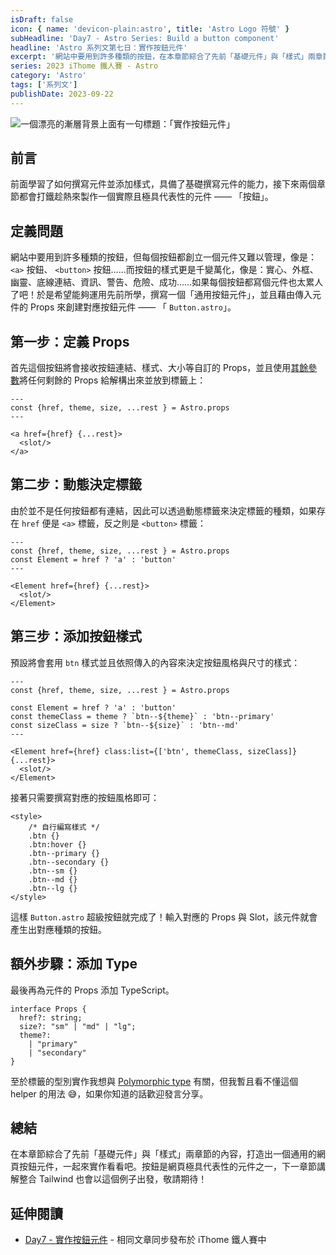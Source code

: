 ```yaml
---
isDraft: false
icon: { name: 'devicon-plain:astro', title: 'Astro Logo 符號' }
subHeadline: 'Day7 - Astro Series: Build a button component'
headline: 'Astro 系列文第七日：實作按鈕元件'
excerpt: '網站中要用到許多種類的按鈕，在本章節綜合了先前「基礎元件」與「樣式」兩章節的內容，打造出一個通用的網頁按鈕元件，一起來實作看看吧。按鈕是網頁極具代表性的元件之一，下一章節講解整合 Tailwind 也會以這個例子出發，敬請期待！'
series: 2023 iThome 鐵人賽 - Astro
category: 'Astro'
tags: ['系列文']
publishDate: 2023-09-22
---
```


![一個漂亮的漸層背景上面有一句標題：「實作按鈕元件」](./day7-build-a-button-component.webp)

## 前言

前面學習了如何撰寫元件並添加樣式，具備了基礎撰寫元件的能力，接下來兩個章節都會打鐵趁熱來製作一個實際且極具代表性的元件 —— 「按鈕」。

## 定義問題

網站中要用到許多種類的按鈕，但每個按鈕都創立一個元件又難以管理，像是： `<a>` 按鈕、 `<button>` 按鈕……而按鈕的樣式更是千變萬化，像是：實心、外框、幽靈、底線連結、資訊、警告、危險、成功……如果每個按鈕都寫個元件也太累人了吧！於是希望能夠運用先前所學，撰寫一個「通用按鈕元件」，並且藉由傳入元件的 Props 來創建對應按鈕元件 —— 「 `Button.astro`」。

## 第一步：定義 Props

首先這個按鈕將會接收按鈕連結、樣式、大小等自訂的 Props，並且使用[其餘參數](/post/spead-operator-rest-operator-the-three-dots-in-javascript)將任何剩餘的 Props 給解構出來並放到標籤上：

```astro
---
const {href, theme, size, ...rest } = Astro.props
---

<a href={href} {...rest}>
  <slot/>
</a>
```

## 第二步：動態決定標籤

由於並不是任何按鈕都有連結，因此可以透過動態標籤來決定標籤的種類，如果存在 `href` 便是 `<a>` 標籤，反之則是 `<button>` 標籤：

```astro
---
const {href, theme, size, ...rest } = Astro.props
const Element = href ? 'a' : 'button'
---

<Element href={href} {...rest}>
  <slot/>
</Element>
```

## 第三步：添加按鈕樣式

預設將會套用 `btn` 樣式並且依照傳入的內容來決定按鈕風格與尺寸的樣式：

```astro
---
const {href, theme, size, ...rest } = Astro.props

const Element = href ? 'a' : 'button'
const themeClass = theme ? `btn--${theme}` : 'btn--primary'
const sizeClass = size ? `btn--${size}` : 'btn--md'
---

<Element href={href} class:list={['btn', themeClass, sizeClass]} {...rest}>
  <slot/>
</Element>
```

接著只需要撰寫對應的按鈕風格即可：

```astro
<style>
	/* 自行編寫樣式 */
	.btn {}
	.btn:hover {}
	.btn--primary {}
	.btn--secondary {}
	.btn--sm {}
	.btn--md {}
	.btn--lg {}
</style>
```

這樣 `Button.astro` 超級按鈕就完成了！輸入對應的 Props 與 Slot，該元件就會產生出對應種類的按鈕。

## 額外步驟：添加 Type

最後再為元件的 Props 添加 TypeScript。

```astro
interface Props {
  href?: string;
  size?: "sm" | "md" | "lg";
  theme?:
    | "primary"
    | "secondary"
}
```

至於標籤的型別實作我想與 [Polymorphic type](https://docs.astro.build/en/guides/typescript/#polymorphic-type) 有關，但我暫且看不懂這個 helper 的用法 😅，如果你知道的話歡迎發言分享。

## 總結

在本章節綜合了先前「基礎元件」與「樣式」兩章節的內容，打造出一個通用的網頁按鈕元件，一起來實作看看吧。按鈕是網頁極具代表性的元件之一，下一章節講解整合 Tailwind 也會以這個例子出發，敬請期待！

## 延伸閱讀

- [Day7 - 實作按鈕元件](https://ithelp.ithome.com.tw/articles/10325089) - 相同文章同步發布於 iThome 鐵人賽中
